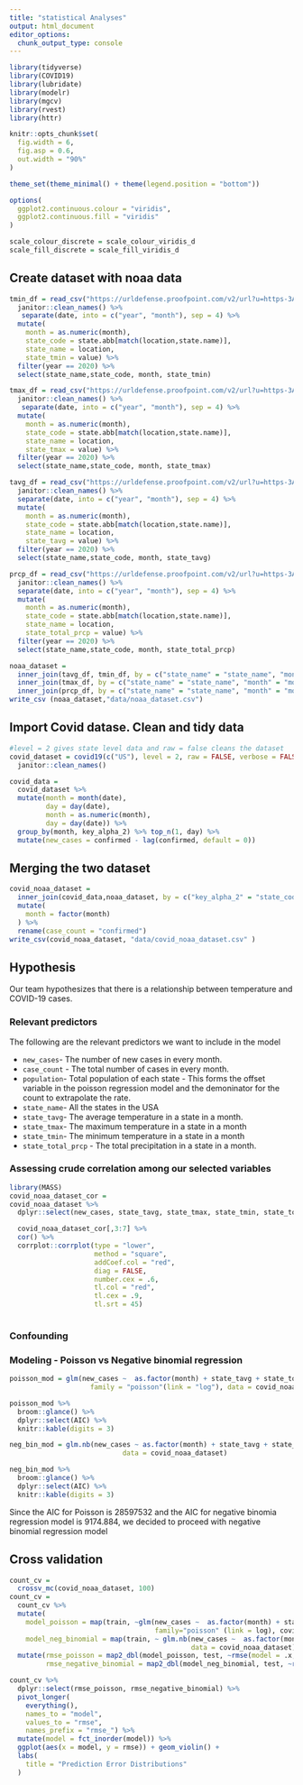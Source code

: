 ```yaml
---
title: "statistical Analyses"
output: html_document
editor_options:
  chunk_output_type: console
---
```


```r
library(tidyverse)
library(COVID19)
library(lubridate)
library(modelr)
library(mgcv)
library(rvest)
library(httr)

knitr::opts_chunk$set(
  fig.width = 6,
  fig.asp = 0.6,
  out.width = "90%"
)

theme_set(theme_minimal() + theme(legend.position = "bottom"))

options(
  ggplot2.continuous.colour = "viridis",
  ggplot2.continuous.fill = "viridis"
)

scale_colour_discrete = scale_colour_viridis_d
scale_fill_discrete = scale_fill_viridis_d
```

## Create dataset with noaa data

```r

tmin_df = read_csv("https://urldefense.proofpoint.com/v2/url?u=https-3A__www.ncdc.noaa.gov_cag_statewide_mapping_110-2Dtmin.csv&d=DwIFAg&c=G2MiLlal7SXE3PeSnG8W6_JBU6FcdVjSsBSbw6gcR0U&r=B8uzIkNMhKdWydN9xY4NUSbhsqKRbTFG_gmZY3kin8Q&m=ilRLcOY5-22-ot8YTUHjYK-tstakLha43P2L-7wwJSc&s=hmGOQjY_Ej_kzF9vStPclRFQpAr4mQSKOX5ce_tmlsE&e= ", skip = 3) %>%
  janitor::clean_names() %>%
   separate(date, into = c("year", "month"), sep = 4) %>%
  mutate(
    month = as.numeric(month),
    state_code = state.abb[match(location,state.name)],
    state_name = location,
    state_tmin = value) %>%
  filter(year == 2020) %>%
  select(state_name,state_code, month, state_tmin)

tmax_df = read_csv("https://urldefense.proofpoint.com/v2/url?u=https-3A__www.ncdc.noaa.gov_cag_statewide_mapping_110-2Dtmax.csv&d=DwIFAg&c=G2MiLlal7SXE3PeSnG8W6_JBU6FcdVjSsBSbw6gcR0U&r=B8uzIkNMhKdWydN9xY4NUSbhsqKRbTFG_gmZY3kin8Q&m=ilRLcOY5-22-ot8YTUHjYK-tstakLha43P2L-7wwJSc&s=kFXvvcnRWOVQuIlHG8ufptNh9-TGtc8HeymdMUmu_Dw&e= ", skip = 3) %>%
  janitor::clean_names() %>%
   separate(date, into = c("year", "month"), sep = 4) %>%
  mutate(
    month = as.numeric(month),
    state_code = state.abb[match(location,state.name)],
    state_name = location,
    state_tmax = value) %>%
  filter(year == 2020) %>%
  select(state_name,state_code, month, state_tmax)

tavg_df = read_csv("https://urldefense.proofpoint.com/v2/url?u=https-3A__www.ncdc.noaa.gov_cag_statewide_mapping_110-2Dtavg.csv&d=DwIFAg&c=G2MiLlal7SXE3PeSnG8W6_JBU6FcdVjSsBSbw6gcR0U&r=B8uzIkNMhKdWydN9xY4NUSbhsqKRbTFG_gmZY3kin8Q&m=ilRLcOY5-22-ot8YTUHjYK-tstakLha43P2L-7wwJSc&s=wY9iFojIMOK8mzQ7AkPJQDUUj3FfapibffutaytqzXU&e= ", skip = 3) %>%
  janitor::clean_names() %>%
  separate(date, into = c("year", "month"), sep = 4) %>%
  mutate(
    month = as.numeric(month),
    state_code = state.abb[match(location,state.name)],
    state_name = location,
    state_tavg = value) %>%
  filter(year == 2020) %>%
  select(state_name,state_code, month, state_tavg)

prcp_df = read_csv("https://urldefense.proofpoint.com/v2/url?u=https-3A__www.ncdc.noaa.gov_cag_statewide_mapping_110-2Dpcp.csv&d=DwIFAg&c=G2MiLlal7SXE3PeSnG8W6_JBU6FcdVjSsBSbw6gcR0U&r=B8uzIkNMhKdWydN9xY4NUSbhsqKRbTFG_gmZY3kin8Q&m=ilRLcOY5-22-ot8YTUHjYK-tstakLha43P2L-7wwJSc&s=VPeiJ1-NI637AZPZMfUV8exXyubpArhFG_u6KBXJlEI&e= ", skip = 3) %>%
  janitor::clean_names() %>%
  separate(date, into = c("year", "month"), sep = 4) %>%
  mutate(
    month = as.numeric(month),
    state_code = state.abb[match(location,state.name)],
    state_name = location,
    state_total_prcp = value) %>%
  filter(year == 2020) %>%
  select(state_name,state_code, month, state_total_prcp)

noaa_dataset =
  inner_join(tavg_df, tmin_df, by = c("state_name" = "state_name", "month" = "month", "state_code" = "state_code")) %>%
  inner_join(tmax_df, by = c("state_name" = "state_name", "month" = "month", "state_code" = "state_code")) %>%
  inner_join(prcp_df, by = c("state_name" = "state_name", "month" = "month", "state_code" = "state_code"))
write_csv (noaa_dataset,"data/noaa_dataset.csv")
```

## Import Covid datase. Clean and tidy data 

```r
#level = 2 gives state level data and raw = false cleans the dataset
covid_dataset = covid19(c("US"), level = 2, raw = FALSE, verbose = FALSE) %>%
  janitor::clean_names()

covid_data =
  covid_dataset %>%
  mutate(month = month(date),
         day = day(date),
         month = as.numeric(month),
         day = day(date)) %>%
  group_by(month, key_alpha_2) %>% top_n(1, day) %>%
  mutate(new_cases = confirmed - lag(confirmed, default = 0))

```

## Merging the two dataset 

```r
covid_noaa_dataset =
  inner_join(covid_data,noaa_dataset, by = c("key_alpha_2" = "state_code", "month" = "month")) %>%
  mutate(
    month = factor(month)
  ) %>%
  rename(case_count = "confirmed")
write_csv(covid_noaa_dataset, "data/covid_noaa_dataset.csv" )
```

## Hypothesis

Our team hypothesizes that there is a relationship between temperature and COVID-19 cases.


### Relevant predictors

The following are the relevant predictors we want to include in the model

* `new_cases`- The number of new cases in every month.
* `case_count` - The total number of cases in every month.
* `population`- Total population of each state - This forms the offset variable in the poisson regression model and the demoninator for the count to extrapolate the rate.
* `state_name`- All the states in the USA
* `state_tavg`- The average temperature in a state in a month.
* `state_tmax`- The maximum temperature in a state in a month
* `state_tmin`- The minimum temperature in a state in a month
* `state_total_prcp` - The total precipitation in a state in a month.

### Assessing crude correlation among our selected variables

```r
library(MASS)
covid_noaa_dataset_cor =
covid_noaa_dataset %>%
  dplyr::select(new_cases, state_tavg, state_tmax, state_tmin, state_total_prcp)

  covid_noaa_dataset_cor[,3:7] %>%
  cor() %>%
  corrplot::corrplot(type = "lower",
                     method = "square",
                     addCoef.col = "red",
                     diag = FALSE,
                     number.cex = .6,
                     tl.col = "red",
                     tl.cex = .9,
                     tl.srt = 45)
  
```



### Confounding 

### Modeling - Poisson vs Negative binomial regression 


```r
poisson_mod = glm(new_cases ~  as.factor(month) + state_tavg + state_total_prcp, 
                    family = "poisson"(link = "log"), data = covid_noaa_dataset)

poisson_mod %>%
  broom::glance() %>% 
  dplyr::select(AIC) %>% 
  knitr::kable(digits = 3)

neg_bin_mod = glm.nb(new_cases ~ as.factor(month) + state_tavg + state_total_prcp,
                            data = covid_noaa_dataset)

neg_bin_mod %>% 
  broom::glance() %>% 
  dplyr::select(AIC) %>% 
  knitr::kable(digits = 3)
```
Since the AIC for Poisson is 28597532 and the AIC for negative binomia regression model is 9174.884, we decided to proceed with negative binomial regression model 

## Cross validation 


```r
count_cv = 
  crossv_mc(covid_noaa_dataset, 100)
count_cv = 
  count_cv %>% 
  mutate(  
    model_poisson = map(train, ~glm(new_cases ~  as.factor(month) + state_tavg + state_total_prcp,
                                    family="poisson" (link = log), covid_noaa_dataset)), 
    model_neg_binomial = map(train, ~ glm.nb(new_cases ~  as.factor(month) + state_tavg + state_total_prcp, 
                                             data = covid_noaa_dataset))) %>% 
  mutate(rmse_poisson = map2_dbl(model_poisson, test, ~rmse(model = .x, data = .y)), 
         rmse_negative_binomial = map2_dbl(model_neg_binomial, test, ~rmse(model = .x, data = .y)))

count_cv %>% 
  dplyr::select(rmse_poisson, rmse_negative_binomial) %>% 
  pivot_longer(
    everything(),
    names_to = "model", 
    values_to = "rmse",
    names_prefix = "rmse_") %>% 
  mutate(model = fct_inorder(model)) %>% 
  ggplot(aes(x = model, y = rmse)) + geom_violin() +
  labs(
    title = "Prediction Error Distributions"
  )
```




